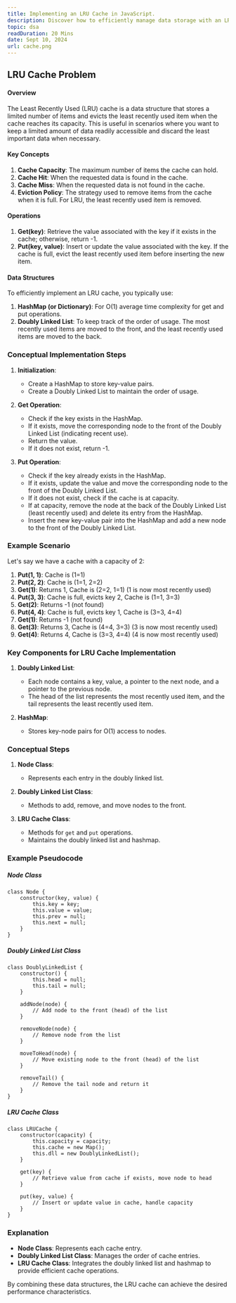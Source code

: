 ```yaml
---
title: Implementing an LRU Cache in JavaScript.
description: Discover how to efficiently manage data storage with an LRU cache in JavaScript. Learn how to use a doubly linked list and hashmap effectively.
topic: dsa
readDuration: 20 Mins
date: Sept 10, 2024
url: cache.png
---
```


## **LRU Cache Problem**

#### **Overview**

The Least Recently Used (LRU) cache is a data structure that stores a limited number of items and evicts the least recently used item when the cache reaches its capacity. This is useful in scenarios where you want to keep a limited amount of data readily accessible and discard the least important data when necessary.

#### **Key Concepts**

1. **Cache Capacity**: The maximum number of items the cache can hold.
2. **Cache Hit**: When the requested data is found in the cache.
3. **Cache Miss**: When the requested data is not found in the cache.
4. **Eviction Policy**: The strategy used to remove items from the cache when it is full. For LRU, the least recently used item is removed.

#### **Operations**

1. **Get(key)**: Retrieve the value associated with the key if it exists in the cache; otherwise, return -1.
2. **Put(key, value)**: Insert or update the value associated with the key. If the cache is full, evict the least recently used item before inserting the new item.

#### **Data Structures**

To efficiently implement an LRU cache, you typically use:

1. **HashMap (or Dictionary)**: For O(1) average time complexity for get and put operations.
2. **Doubly Linked List**: To keep track of the order of usage. The most recently used items are moved to the front, and the least recently used items are moved to the back.

### **Conceptual Implementation Steps**

1. **Initialization**:

   - Create a HashMap to store key-value pairs.
   - Create a Doubly Linked List to maintain the order of usage.

2. **Get Operation**:

   - Check if the key exists in the HashMap.
   - If it exists, move the corresponding node to the front of the Doubly Linked List (indicating recent use).
   - Return the value.
   - If it does not exist, return -1.

3. **Put Operation**:

   - Check if the key already exists in the HashMap.
   - If it exists, update the value and move the corresponding node to the front of the Doubly Linked List.
   - If it does not exist, check if the cache is at capacity.
   - If at capacity, remove the node at the back of the Doubly Linked List (least recently used) and delete its entry from the HashMap.
   - Insert the new key-value pair into the HashMap and add a new node to the front of the Doubly Linked List.


### **Example Scenario**

Let's say we have a cache with a capacity of 2:

1. **Put(1, 1)**: Cache is (1=1)
2. **Put(2, 2)**: Cache is (1=1, 2=2)
3. **Get(1)**: Returns 1, Cache is (2=2, 1=1) (1 is now most recently used)
4. **Put(3, 3)**: Cache is full, evicts key 2, Cache is (1=1, 3=3)
5. **Get(2)**: Returns -1 (not found)
6. **Put(4, 4)**: Cache is full, evicts key 1, Cache is (3=3, 4=4)
7. **Get(1)**: Returns -1 (not found)
8. **Get(3)**: Returns 3, Cache is (4=4, 3=3) (3 is now most recently used)
9. **Get(4)**: Returns 4, Cache is (3=3, 4=4) (4 is now most recently used)


### **Key Components for LRU Cache Implementation**

1. **Doubly Linked List**:

   - Each node contains a key, value, a pointer to the next node, and a pointer to the previous node.
   - The head of the list represents the most recently used item, and the tail represents the least recently used item.

2. **HashMap**:

   - Stores key-node pairs for O(1) access to nodes.

### **Conceptual Steps**

1. **Node Class**:

   - Represents each entry in the doubly linked list.

2. **Doubly Linked List Class**:

   - Methods to add, remove, and move nodes to the front.

3. **LRU Cache Class**:

   - Methods for `get` and `put` operations.
   - Maintains the doubly linked list and hashmap.

### **Example Pseudocode**

##### **Node Class**

```
class Node {
    constructor(key, value) {
        this.key = key;
        this.value = value;
        this.prev = null;
        this.next = null;
    }
}
```

##### **Doubly Linked List Class**

```
class DoublyLinkedList {
    constructor() {
        this.head = null;
        this.tail = null;
    }

    addNode(node) {
        // Add node to the front (head) of the list
    }

    removeNode(node) {
        // Remove node from the list
    }

    moveToHead(node) {
        // Move existing node to the front (head) of the list
    }

    removeTail() {
        // Remove the tail node and return it
    }
}
```

##### **LRU Cache Class**

```
class LRUCache {
    constructor(capacity) {
        this.capacity = capacity;
        this.cache = new Map();
        this.dll = new DoublyLinkedList();
    }

    get(key) {
        // Retrieve value from cache if exists, move node to head
    }

    put(key, value) {
        // Insert or update value in cache, handle capacity
    }
}
```

### **Explanation**

- **Node Class**: Represents each cache entry.
- **Doubly Linked List Class**: Manages the order of cache entries.
- **LRU Cache Class**: Integrates the doubly linked list and hashmap to provide efficient cache operations.

By combining these data structures, the LRU cache can achieve the desired performance characteristics.